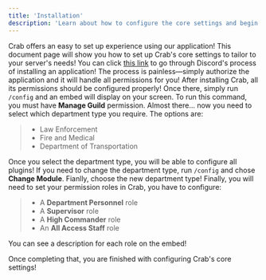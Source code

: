```yaml
---
title: 'Installation'
description: 'Learn about how to configure the core settings and begin your journey with Crab.'
---
```


Crab offers an easy to set up experience using our application! This document page will show you how to set up Crab's core settings to tailor to your server's needs!
<Steps>
<Step title="Add Crab">
You can click [this link](https://example.com) to go through Discord's process of installing an application! The process is painless—simply authorize the application and it will handle all permissions for you!
</Step>
<Step title="Run the configuration command!">
After installing Crab, all its permissions should be configured properly! Once there, simply run `/config` and an embed will display on your screen.
<Warning>To run this command, you must have **Manage Guild** permission.</Warning>
</Step>
<Step title="Select your Department Type">
Almost there... now you need to select which department type you require. The options are:
> - Law Enforcement  
> - Fire and Medical  
> - Department of Transportation  

Once you select the department type, you will be able to configure all plugins!
<Tip>If you need to change the department type, run `/config` and chose **Change Module**. Fianlly, choose the new department type!</Tip>
</Step>
<Step title="Configure your permission roles">
Finally, you will need to set your permission roles in Crab, you have to configure:
> - A **Department Personnel** role
> - A **Supervisor** role
> - A **High Commander** role
> - An **All Access Staff** role

You can see a description for each role on the embed!
</Step>
</Steps>

Once completing that, you are finished with configuring Crab's core settings!
